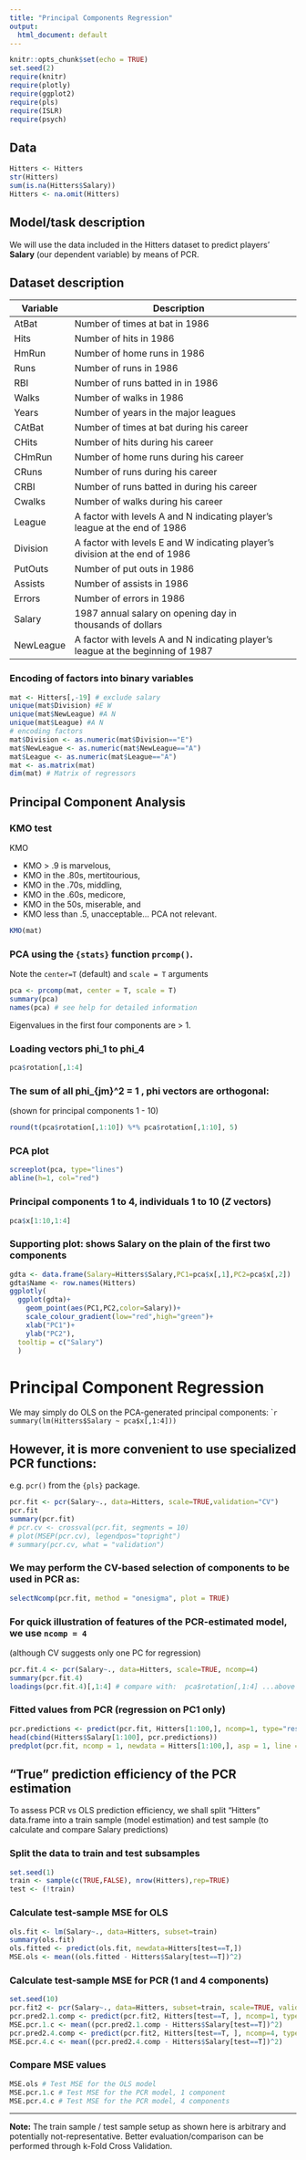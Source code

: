 ---
title: "Principal Components Regression"
output:
  html_document: default
---

```{r setup, include=FALSE}
knitr::opts_chunk$set(echo = TRUE)
set.seed(2)
require(knitr)
require(plotly)
require(ggplot2)
require(pls)
require(ISLR)
require(psych)
```

## Data

```{r}
Hitters <- Hitters
str(Hitters)
sum(is.na(Hitters$Salary))
Hitters <- na.omit(Hitters)
```

## Model/task description

We will use the data included in the Hitters dataset to predict players' **Salary** (our dependent variable) by means of PCR.


## Dataset description


| Variable   | Description                                                                         |   |
|------------|-------------------------------------------------------------------------------------|---|
| AtBat      |  Number of times at bat in 1986                                                     |   |
| Hits       |  Number of hits in 1986                                                             |   |
| HmRun      |  Number of home runs in 1986                                                        |   |
| Runs       |  Number of runs in 1986                                                             |   |
| RBI        |  Number of runs batted in in 1986                                                   |   |
| Walks      |  Number of walks in 1986                                                            |   |
| Years      |  Number of years in the major   leagues                                             |   |
| CAtBat     |  Number of times at bat during his   career                                         |   |
| CHits      |  Number of hits during his career                                                   |   |
| CHmRun     |  Number of home runs during his   career                                            |   |
| CRuns      |  Number of runs during his career                                                   |   |
| CRBI       |  Number of runs batted in during   his career                                       |   |
| Cwalks     |  Number of walks during his career                                                  |   |
| League     |  A factor with levels A and N   indicating player's league at the end of 1986       |   |
| Division   |  A factor with levels E and W   indicating player's division at the end of 1986     |   |
| PutOuts    |  Number of put outs in 1986                                                         |   |
| Assists    |  Number of assists in 1986                                                          |   |
| Errors     |  Number of errors in 1986                                                           |   |
| Salary     |  1987 annual salary on opening day   in thousands of dollars                        |   |
| NewLeague  |  A factor with levels A and N   indicating player's league at the beginning of 1987 |   |


### Encoding of factors into binary variables

```{r}
mat <- Hitters[,-19] # exclude salary
unique(mat$Division) #E W
unique(mat$NewLeague) #A N
unique(mat$League) #A N
# encoding factors 
mat$Division <- as.numeric(mat$Division=="E")
mat$NewLeague <- as.numeric(mat$NewLeague=="A")
mat$League <- as.numeric(mat$League=="A")
mat <- as.matrix(mat)
dim(mat) # Matrix of regressors
```


## Principal Component Analysis



### KMO test

KMO 

* KMO > .9 is marvelous, 
* KMO in the .80s, mertitourious, 
* KMO in the .70s, middling,  
* KMO in the .60s, medicore, 
* KMO in the 50s, miserable, and 
* KMO less than .5, unacceptable... PCA not relevant.

```{r}
KMO(mat)
```


### PCA using the `{stats}` function `prcomp()`.

Note the `center=T` (default) and  `scale = T` arguments 

```{r}
pca <- prcomp(mat, center = T, scale = T)
summary(pca)
names(pca) # see help for detailed information
```
Eigenvalues in the first four components are > 1.


### Loading vectors phi_1 to phi_4
```{r}
pca$rotation[,1:4]
```


### The sum of all phi_{jm}^2 = 1 , phi vectors are orthogonal:


(shown for principal components 1 - 10)
```{r}
round(t(pca$rotation[,1:10]) %*% pca$rotation[,1:10], 5)
```


### PCA plot
```{r}
screeplot(pca, type="lines")
abline(h=1, col="red")
```


### Principal components 1 to 4, individuals 1 to 10 (*Z* vectors)
```{r}
pca$x[1:10,1:4]
```


### Supporting plot: shows Salary on the plain of the first two components
```{r}
gdta <- data.frame(Salary=Hitters$Salary,PC1=pca$x[,1],PC2=pca$x[,2])
gdta$Name <- row.names(Hitters)
ggplotly(
  ggplot(gdta)+
    geom_point(aes(PC1,PC2,color=Salary))+
    scale_colour_gradient(low="red",high="green")+
    xlab("PC1")+
    ylab("PC2"),
  tooltip = c("Salary")
  )

```




# Principal Component Regression

We may simply do OLS on the PCA-generated principal components:
````{r}
summary(lm(Hitters$Salary ~ pca$x[,1:4]))
```


## However, it is more convenient to use specialized PCR functions: 


e.g. `pcr()` from the `{pls}` package.

```{r}
pcr.fit <- pcr(Salary~., data=Hitters, scale=TRUE,validation="CV")
pcr.fit
summary(pcr.fit)
# pcr.cv <- crossval(pcr.fit, segments = 10)
# plot(MSEP(pcr.cv), legendpos="topright")
# summary(pcr.cv, what = "validation")
```

### We may perform the CV-based selection of components to be used in PCR as:

```{r}
selectNcomp(pcr.fit, method = "onesigma", plot = TRUE)
```


### For quick illustration of features of the PCR-estimated model, we use `ncomp = 4` 


(although CV suggests only one PC for regression)
```{r}
pcr.fit.4 <- pcr(Salary~., data=Hitters, scale=TRUE, ncomp=4)
summary(pcr.fit.4)
loadings(pcr.fit.4)[,1:4] # compare with:  pca$rotation[,1:4] ...above
```


### Fitted values from PCR (regression on PC1 only)

```{r}
pcr.predictions <- predict(pcr.fit, Hitters[1:100,], ncomp=1, type="response")
head(cbind(Hitters$Salary[1:100], pcr.predictions))
predplot(pcr.fit, ncomp = 1, newdata = Hitters[1:100,], asp = 1, line = TRUE)
```



## "True" prediction efficiency of the PCR estimation


To assess PCR vs OLS prediction efficiency, we shall split "Hitters" data.frame  into a train sample (model estimation) and test sample (to calculate and compare Salary predictions)


### Split the data to train and test subsamples
```{r}
set.seed(1)
train <- sample(c(TRUE,FALSE), nrow(Hitters),rep=TRUE)
test <- (!train)
```

### Calculate test-sample MSE for OLS
```{r}
ols.fit <- lm(Salary~., data=Hitters, subset=train)
summary(ols.fit)
ols.fitted <- predict(ols.fit, newdata=Hitters[test==T,])
MSE.ols <- mean((ols.fitted - Hitters$Salary[test==T])^2)
```

### Calculate test-sample MSE for PCR (1 and 4 components)
```{r}
set.seed(10)
pcr.fit2 <- pcr(Salary~., data=Hitters, subset=train, scale=TRUE, validation="CV")
pcr.pred2.1.comp <- predict(pcr.fit2, Hitters[test==T, ], ncomp=1, type="response")
MSE.pcr.1.c <- mean((pcr.pred2.1.comp - Hitters$Salary[test==T])^2)
pcr.pred2.4.comp <- predict(pcr.fit2, Hitters[test==T, ], ncomp=4, type="response")
MSE.pcr.4.c <- mean((pcr.pred2.4.comp - Hitters$Salary[test==T])^2)
```

### Compare MSE values
```{r}
MSE.ols # Test MSE for the OLS model
MSE.pcr.1.c # Test MSE for the PCR model, 1 component
MSE.pcr.4.c # Test MSE for the PCR model, 4 components
```



----

**Note:** The train sample / test sample setup as shown here is arbitrary and potentially not-representative. Better evaluation/comparison can be performed through k-Fold Cross Validation.